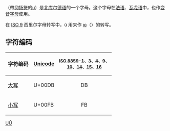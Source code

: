 {{Unreferenced|time=2017-12-29T14:40:14+00:00}}
{{Infobox alphabet|alphabet=拉丁|uuc=00DB|ulc=00FB}}
{{Unicode|'''Û''', '''û'''}}（帶[[抑扬符|抑扬符]]的[[u|u]]）是[[北库尔德语|北库尔德语]]的一个字母。这个字母在[[法语|法语]]、[[瓦龙语|瓦龙语]]中，也作[[变音符号|变音字母]]使用。

在 [[ISO_9|ISO 9]] 西里尔字母转写中，û 用来作 [[ю|ю]]（{{IPA|/ju/}}）的转写。

== 字符编码 ==
{| class="wikitable"
!字符编码!![[Unicode|Unicode]]!!style="font-size:smaller"|[[ISO/IEC_8859|ISO 8859]]-[[ISO/IEC_8859-1|1]]、[[ISO/IEC_8859-3|3]]、[[ISO/IEC_8859-4|4]]、[[ISO/IEC_8859-9|9]]、<br />[[ISO/IEC_8859-10|10]]、[[ISO/IEC_8859-14|14]]、[[ISO/IEC_8859-15|15]]、[[ISO/IEC_8859-16|16]]
|-
|[[大寫字母|大写]] {{Unicode|Û}}||U+00DB||style="text-align:center;"|DB
|-
|[[小寫字母|小写]] {{Unicode|û}}||U+00FB||style="text-align:center;"|FB
|}

{{Alphabet lang|fy|fr|fur|cy|nan}}
{{Latin alphabet}}

[[Category:衍生拉丁字母|UÛ]]
